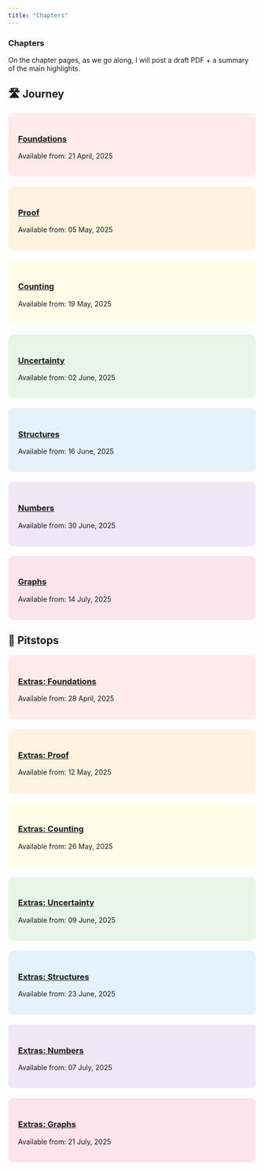 ```yaml
---
title: "Chapters"
---
```


### Chapters 

On the chapter pages, as we go along, I will post a draft PDF + a summary of the main highlights. 

::: {.panel-tabset}

## 🛣️ Journey

::: {.grid}
::: {.g-col-12 .g-col-md-6 .g-col-xl-4}
<div style="background-color: #ffebee; padding: 20px; border-radius: 10px; margin-bottom: 20px;">
### [Foundations](/chapters/01-foundations.qmd) {.chapter-link data-available="2025-04-21"}
Available from: 21 April, 2025
</div>
:::

::: {.g-col-12 .g-col-md-6 .g-col-xl-4}
<div style="background-color: #fff3e0; padding: 20px; border-radius: 10px; margin-bottom: 20px;">
### [Proof](/chapters/02-proof.qmd) {.chapter-link data-available="2025-05-05"}
Available from: 05 May, 2025
</div>
:::

::: {.g-col-12 .g-col-md-6 .g-col-xl-4}
<div style="background-color: #fffde7; padding: 20px; border-radius: 10px; margin-bottom: 20px;">
### [Counting](/chapters/03-counting.qmd) {.chapter-link data-available="2025-05-19"}
Available from: 19 May, 2025
</div>
:::

::: {.g-col-12 .g-col-md-6 .g-col-xl-4}
<div style="background-color: #e8f5e9; padding: 20px; border-radius: 10px; margin-bottom: 20px;">
### [Uncertainty](/chapters/04-uncertainty.qmd) {.chapter-link data-available="2025-06-02"}
Available from: 02 June, 2025
</div>
:::

::: {.g-col-12 .g-col-md-6 .g-col-xl-4}
<div style="background-color: #e3f2fd; padding: 20px; border-radius: 10px; margin-bottom: 20px;">
### [Structures](/chapters/05-structures.qmd) {.chapter-link data-available="2025-06-16"}
Available from: 16 June, 2025
</div>
:::

::: {.g-col-12 .g-col-md-6 .g-col-xl-4}
<div style="background-color: #ede7f6; padding: 20px; border-radius: 10px; margin-bottom: 20px;">
### [Numbers](/chapters/06-numbers.qmd) {.chapter-link data-available="2025-06-30"}
Available from: 30 June, 2025
</div>
:::

::: {.g-col-12 .g-col-md-6 .g-col-xl-4}
<div style="background-color: #fce4ec; padding: 20px; border-radius: 10px; margin-bottom: 20px;">
### [Graphs](/chapters/07-graphs.qmd) {.chapter-link data-available="2025-07-14"}
Available from: 14 July, 2025
</div>
:::
:::

## 🎁 Pitstops

::: {.grid}
::: {.g-col-12 .g-col-md-6 .g-col-xl-4}
<div style="background-color: #ffebee; padding: 20px; border-radius: 10px; margin-bottom: 20px;">
### [Extras: Foundations](/chapters/01-foundations-extras.qmd) {.chapter-link data-available="2025-04-28"}
Available from: 28 April, 2025
</div>
:::

::: {.g-col-12 .g-col-md-6 .g-col-xl-4}
<div style="background-color: #fff3e0; padding: 20px; border-radius: 10px; margin-bottom: 20px;">
### [Extras: Proof](/chapters/02-proof-extras.qmd) {.chapter-link data-available="2025-05-12"}
Available from: 12 May, 2025
</div>
:::

::: {.g-col-12 .g-col-md-6 .g-col-xl-4}
<div style="background-color: #fffde7; padding: 20px; border-radius: 10px; margin-bottom: 20px;">
### [Extras: Counting](/chapters/03-counting-extras.qmd) {.chapter-link data-available="2025-05-26"}
Available from: 26 May, 2025
</div>
:::

::: {.g-col-12 .g-col-md-6 .g-col-xl-4}
<div style="background-color: #e8f5e9; padding: 20px; border-radius: 10px; margin-bottom: 20px;">
### [Extras: Uncertainty](/chapters/04-uncertainty-extras.qmd) {.chapter-link data-available="2025-06-09"}
Available from: 09 June, 2025
</div>
:::

::: {.g-col-12 .g-col-md-6 .g-col-xl-4}
<div style="background-color: #e3f2fd; padding: 20px; border-radius: 10px; margin-bottom: 20px;">
### [Extras: Structures](/chapters/05-structures-extras.qmd) {.chapter-link data-available="2025-06-23"}
Available from: 23 June, 2025
</div>
:::

::: {.g-col-12 .g-col-md-6 .g-col-xl-4}
<div style="background-color: #ede7f6; padding: 20px; border-radius: 10px; margin-bottom: 20px;">
### [Extras: Numbers](/chapters/06-numbers-extras.qmd) {.chapter-link data-available="2025-07-07"}
Available from: 07 July, 2025
</div>
:::

::: {.g-col-12 .g-col-md-6 .g-col-xl-4}
<div style="background-color: #fce4ec; padding: 20px; border-radius: 10px; margin-bottom: 20px;">
### [Extras: Graphs](/chapters/07-graphs-extras.qmd) {.chapter-link data-available="2025-07-21"}
Available from: 21 July, 2025
</div>
:::
:::

:::